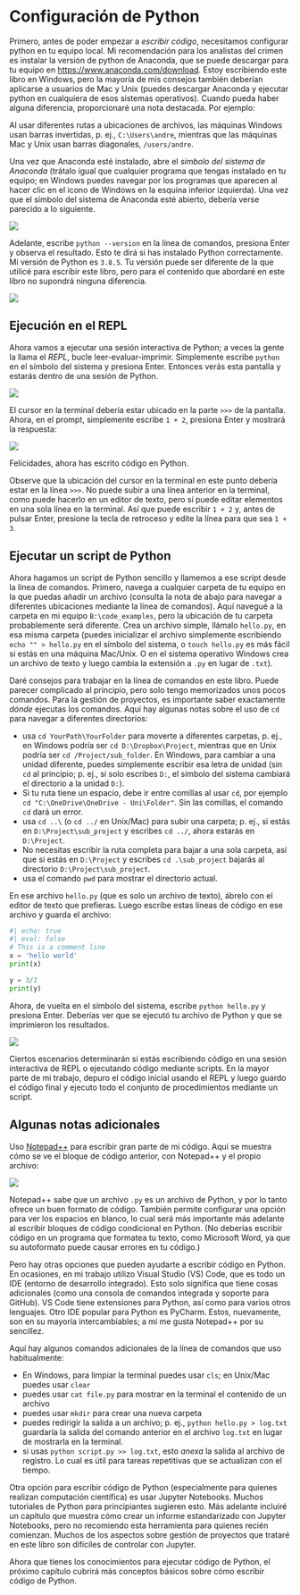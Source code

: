 \begin{tikzpicture}[overlay, remember picture]
\node[xshift=-1.5in,yshift=-1.5in] at (current page.north east) {\includegraphics{chap_images/C01_latex.png}};
\end{tikzpicture}

::: {.content-visible unless-format="pdf"}
```{=html}
<style>
    #content {
        position: relative;
    }
    #content img {
        position: absolute;
        top: -85px;
        right: 0px;
        z-index: -1;
    }
</style>

<div id="content">
    <img src="chap_images/C01.png" class="ribbon" />
</div>
```
:::

# Configuración de Python

Primero, antes de poder empezar a *escribir código*, necesitamos configurar python en tu equipo local. Mi recomendación para los analistas del crimen es instalar la versión de python de Anaconda, que se puede descargar para tu equipo en <https://www.anaconda.com/download>. Estoy escribiendo este libro en Windows, pero la mayoría de mis consejos también deberían aplicarse a usuarios de Mac y Unix (puedes descargar Anaconda y ejecutar python en cualquiera de esos sistemas operativos). Cuando pueda haber alguna diferencia, proporcionaré una nota destacada. Por ejemplo:

::: {.callout-note icon=false}
Al usar diferentes rutas a ubicaciones de archivos, las máquinas Windows usan barras invertidas, p. ej., `C:\Users\andre`, mientras que las máquinas Mac y Unix usan barras diagonales, `/users/andre`.
:::

Una vez que Anaconda esté instalado, abre el *símbolo del sistema de Anaconda* (trátalo igual que cualquier programa que tengas instalado en tu equipo; en Windows puedes navegar por los programas que aparecen al hacer clic en el icono de Windows en la esquina inferior izquierda). Una vez que el símbolo del sistema de Anaconda esté abierto, debería verse parecido a lo siguiente.

![](/screenshots/Ch01_00.PNG)

Adelante, escribe `python --version` en la línea de comandos, presiona Enter y observa el resultado. Esto te dirá si has instalado Python correctamente. Mi versión de Python es `3.8.5`. Tu versión puede ser diferente de la que utilicé para escribir este libro, pero para el contenido que abordaré en este libro no supondrá ninguna diferencia.

![](/screenshots/Ch01_01.PNG)

## Ejecución en el REPL

Ahora vamos a ejecutar una sesión interactiva de Python; a veces la gente la llama el *REPL*, bucle leer-evaluar-imprimir. Simplemente escribe `python` en el símbolo del sistema y presiona Enter. Entonces verás esta pantalla y estarás dentro de una sesión de Python.

![](/screenshots/Ch01_02.PNG)

El cursor en la terminal debería estar ubicado en la parte `>>>` de la pantalla. Ahora, en el prompt, simplemente escribe `1 + 2`, presiona Enter y mostrará la respuesta:

![](/screenshots/Ch01_03.PNG)

Felicidades, ahora has escrito código en Python.

::: {.callout-note icon=false}
Observe que la ubicación del cursor en la terminal en este punto debería estar en la línea `>>>`. No puede subir a una línea anterior en la terminal, como puede hacerlo en un editor de texto, pero sí puede editar elementos en una sola línea en la terminal. Así que puede escribir `1 + 2` y, antes de pulsar Enter, presione la tecla de retroceso y edite la línea para que sea `1 + 3`.
:::

## Ejecutar un script de Python

Ahora hagamos un script de Python sencillo y llamemos a ese script desde la línea de comandos. Primero, navega a cualquier carpeta de tu equipo en la que puedas añadir un archivo (consulta la nota de abajo para navegar a diferentes ubicaciones mediante la línea de comandos). Aquí navegué a la carpeta en mi equipo `B:\code_examples`, pero la ubicación de tu carpeta probablemente será diferente. Crea un archivo simple, llámalo `hello.py`, en esa misma carpeta (puedes inicializar el archivo simplemente escribiendo `echo "" > hello.py` en el símbolo del sistema, o `touch hello.py` es más fácil si estás en una máquina Mac/Unix. O en el sistema operativo Windows crea un archivo de texto y luego cambia la extensión a `.py` en lugar de `.txt`).

::: {.callout-note icon=false}
Daré consejos para trabajar en la línea de comandos en este libro. Puede parecer complicado al principio, pero solo tengo memorizados unos pocos comandos. Para la gestión de proyectos, es importante saber exactamente *dónde* ejecutas los comandos. Aquí hay algunas notas sobre el uso de `cd` para navegar a diferentes directorios:

 - usa `cd YourPath\YourFolder` para moverte a diferentes carpetas, p. ej., en Windows podría ser `cd D:\Dropbox\Project`, mientras que en Unix podría ser `cd /Project/sub_folder`. En Windows, para cambiar a una unidad diferente, puedes simplemente escribir esa letra de unidad (sin `cd` al principio; p. ej., si solo escribes `D:`, el símbolo del sistema cambiará el directorio a la unidad `D:`).
 - Si tu ruta tiene un espacio, debe ir entre comillas al usar `cd`, por ejemplo `cd "C:\OneDrive\OneDrive - Uni\Folder"`. Sin las comillas, el comando `cd` dará un error.
 - usa `cd ..\` (o `cd ../` en Unix/Mac) para subir una carpeta; p. ej., si estás en `D:\Project\sub_project` y escribes `cd ../`, ahora estarás en `D:\Project`.
 - No necesitas escribir la ruta completa para bajar a una sola carpeta, así que si estás en `D:\Project` y escribes `cd .\sub_project` bajarás al directorio `D:\Project\sub_project`.
 - usa el comando `pwd` para mostrar el directorio actual.
:::

En ese archivo `hello.py` (que es solo un archivo de texto), ábrelo con el editor de texto que prefieras. Luego escribe estas líneas de código en ese archivo y guarda el archivo:

```python
#| echo: true
#| eval: false
# This is a comment line
x = 'hello world'
print(x)

y = 3/2
print(y)
```

Ahora, de vuelta en el símbolo del sistema, escribe `python hello.py` y presiona Enter. Deberías ver que se ejecutó tu archivo de Python y que se imprimieron los resultados.

![](/screenshots/Ch01_04.PNG)

Ciertos escenarios determinarán si estás escribiendo código en una sesión interactiva de REPL o ejecutando código mediante scripts. En la mayor parte de mi trabajo, depuro el código inicial usando el REPL y luego guardo el código final y ejecuto todo el conjunto de procedimientos mediante un script.

## Algunas notas adicionales

Uso [Notepad++](https://notepad-plus-plus.org/) para escribir gran parte de mi código. Aquí se muestra cómo se ve el bloque de código anterior, con Notepad++ y el propio archivo:

![](/screenshots/Ch01_05.PNG)

Notepad++ sabe que un archivo `.py` es un archivo de Python, y por lo tanto ofrece un buen formato de código. También permite configurar una opción para ver los espacios en blanco, lo cual será más importante más adelante al escribir bloques de código condicional en Python. (No deberías escribir código en un programa que formatea tu texto, como Microsoft Word, ya que su autoformato puede causar errores en tu código.)

Pero hay otras opciones que pueden ayudarte a escribir código en Python. En ocasiones, en mi trabajo utilizo Visual Studio (VS) Code, que es todo un IDE (entorno de desarrollo integrado). Esto solo significa que tiene cosas adicionales (como una consola de comandos integrada y soporte para GitHub). VS Code tiene extensiones para Python, así como para varios otros lenguajes. Otro IDE popular para Python es PyCharm. Estos, nuevamente, son en su mayoría intercambiables; a mí me gusta Notepad++ por su sencillez.

::: {.callout-note icon=false}
Aquí hay algunos comandos adicionales de la línea de comandos que uso habitualmente:

 - En Windows, para limpiar la terminal puedes usar `cls`; en Unix/Mac puedes usar `clear`
 - puedes usar `cat file.py` para mostrar en la terminal el contenido de un archivo
 - puedes usar `mkdir` para crear una nueva carpeta
 - puedes redirigir la salida a un archivo; p. ej., `python hello.py > log.txt` guardaría la salida del comando anterior en el archivo `log.txt` en lugar de mostrarla en la terminal.
 - si usas `python script.py >> log.txt`, esto *anexa* la salida al archivo de registro. Lo cual es útil para tareas repetitivas que se actualizan con el tiempo.
:::

Otra opción para escribir código de Python (especialmente para quienes realizan computación científica) es usar Jupyter Notebooks. Muchos tutoriales de Python para principiantes sugieren esto. Más adelante incluiré un capítulo que muestra cómo crear un informe estandarizado con Jupyter Notebooks, pero no recomiendo esta herramienta para quienes recién comienzan. Muchos de los aspectos sobre gestión de proyectos que trataré en este libro son difíciles de controlar con Jupyter.

Ahora que tienes los conocimientos para ejecutar código de Python, el próximo capítulo cubrirá más conceptos básicos sobre cómo escribir código de Python.

